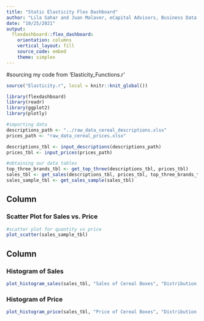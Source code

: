```yaml
---
title: "Static Elasticity Flex Dashboard"
author: "Lila Sahar and Juan Malaver, eCapital Advisors, Business Data Science"
date: "10/25/2021"
output: 
  flexdashboard::flex_dashboard:
    orientation: columns
    vertical_layout: fill
    source_code: embed
    theme: simplex
---
```

#sourcing my code from 'Elasticity_Functions.r'
```r
source("Elasticity.r", local = knitr::knit_global())
```

```r
library(flexdashboard)
library(readr)
library(ggplot2)
library(plotly)

#importing data
descriptions_path <- "../raw_data_cereal_descriptions.xlsx"
prices_path <- "raw_data_cereal_prices.xlsx"

descriptions_tbl <- input_descriptions(descriptions_path)
prices_tbl <- input_prices(prices_path)
```
```r
#obtaining our data tables
top_three_brands_tbl <- get_top_three(descriptions_tbl, prices_tbl)
sales_tbl <- get_sales(descriptions_tbl, prices_tbl, top_three_brands_tbl)
sales_sample_tbl <- get_sales_sample(sales_tbl)
```

Column
-----------------------------------------------------------------------

### Scatter Plot for Sales vs. Price

```r
#scatter plot for quantity vs price
plot_scatter(sales_sample_tbl)
```

Column
-----------------------------------------------------------------------

### Histogram of Sales

```r
plot_histogram_sales(sales_tbl, "Sales of Cereal Boxes", "Distribution of Sales")
```

### Histogram of Price

```r
plot_histogram_price(sales_tbl, "Price of Cereal Boxes", "Distribution of Prices")
```
